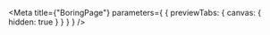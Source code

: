 
<Meta
  title={"BoringPage"}
  parameters={
    {
      previewTabs: {
        canvas: {
          hidden: true
        }
      }
    }
  }
/>

<BoringPageIndex />
